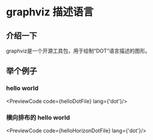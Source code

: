

# graphviz 描述语言

## 介绍一下

graphviz是一个开源工具包，用于绘制“DOT”语言描述的图形。


## 举个例子

### hello world

<PreviewCode code={helloDotFile} lang={'dot'}/>
<PreviewGraphviz value={helloDotFile}></PreviewGraphviz>

### 横向排布的 hello world

<PreviewCode code={helloHorizonDotFile} lang={'dot'}/>
<PreviewGraphviz value={helloHorizonDotFile}></PreviewGraphviz>
